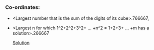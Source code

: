 <SEO title="." />

##

### Co-ordinates:

- &lt;Largest number that is the sum of the digits of its cube&gt;.766667,
- &lt;Largest n for which 1^2+2^2+3^2+ ... +n^2 = 1+2+3+ ... +m has a solution&gt;.266667

  [Solution](https://bit.ly/3e4idcc)
